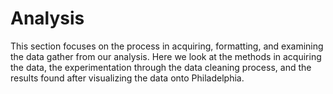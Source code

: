 # Analysis


<!-- start of recommended new text -->



This section focuses on the process in acquiring, formatting, and examining the data gather from our analysis. Here we look at the methods in acquiring the data, the experimentation through the data cleaning process, and the results found after visualizing the data onto Philadelphia. 
<br> </br> 

